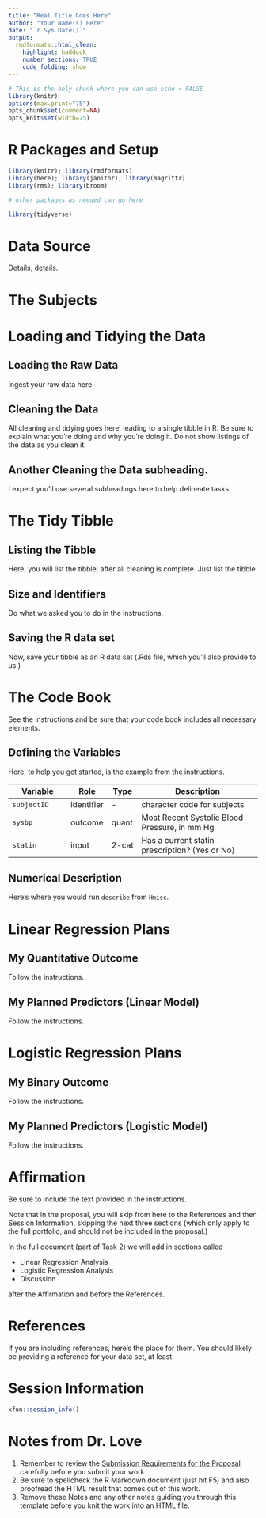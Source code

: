 ---
title: "Real Title Goes Here"
author: "Your Name(s) Here"
date: "`r Sys.Date()`"
output:
  rmdformats::html_clean:
    highlight: haddock
    number_sections: TRUE
    code_folding: show
---

```{r setup, echo = FALSE, cache=FALSE}
# This is the only chunk where you can use echo = FALSE
library(knitr)
options(max.print="75")
opts_chunk$set(comment=NA) 
opts_knit$set(width=75)
```

# R Packages and Setup {-}

```{r packages, message = FALSE}
library(knitr); library(rmdformats)
library(here); library(janitor); library(magrittr)
library(rms); library(broom)

# other packages as needed can go here

library(tidyverse)
```

# Data Source

Details, details.

# The Subjects

# Loading and Tidying the Data

## Loading the Raw Data

Ingest your raw data here.

## Cleaning the Data

All cleaning and tidying goes here, leading to a single tibble in R. Be sure to explain what you're doing and why you're doing it. Do not show listings of the data as you clean it. 

## Another Cleaning the Data subheading.

I expect you'll use several subheadings here to help delineate tasks.

# The Tidy Tibble

## Listing the Tibble

Here, you will list the tibble, after all cleaning is complete. Just list the tibble.

## Size and Identifiers

Do what we asked you to do in the instructions.

## Saving the R data set

Now, save your tibble as an R data set (.Rds file, which you'll also provide to us.)

# The Code Book

See the instructions and be sure that your code book includes all necessary elements.

## Defining the Variables

Here, to help you get started, is the example from the instructions.

Variable | Role | Type | Description
-------- | ---- | ---- | -----------------
`subjectID` | identifier | - | character code for subjects
`sysbp` | outcome | quant | Most Recent Systolic Blood Pressure, in mm Hg
`statin` | input | 2-cat | Has a current statin prescription? (Yes or No)


## Numerical Description

Here's where you would run `describe` from `Hmisc`.

# Linear Regression Plans

## My Quantitative Outcome

Follow the instructions.

## My Planned Predictors (Linear Model)

Follow the instructions.

# Logistic Regression Plans

## My Binary Outcome

Follow the instructions.

## My Planned Predictors (Logistic Model)

Follow the instructions.

# Affirmation 

Be sure to include the text provided in the instructions.

Note that in the proposal, you will skip from here to the References and then Session Information, skipping the next three sections (which only apply to the full portfolio, and should not be included in the proposal.)

In the full document (part of Task 2) we will add in sections called 

- Linear Regression Analysis
- Logistic Regression Analysis
- Discussion

after the Affirmation and before the References.

# References

If you are including references, here's the place for them. You should likely be providing a reference for your data set, at least.

# Session Information

```{r}
xfun::session_info()
```

# Notes from Dr. Love

1. Remember to review the [Submission Requirements for the Proposal](https://github.com/THOMASELOVE/432-2021/blob/master/project1/01_project1_proposal.md#submission-requirements) carefully before you submit your work
2. Be sure to spellcheck the R Markdown document (just hit F5) and also proofread the HTML result that comes out of this work.
3. Remove these Notes and any other notes guiding you through this template before you knit the work into an HTML file.



